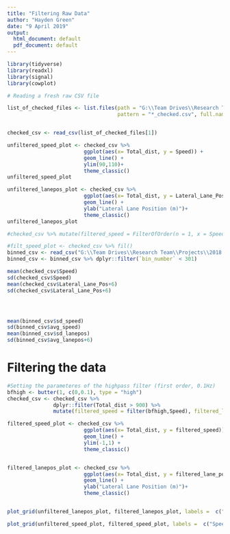 ```yaml
---
title: "Filtering Raw Data"
author: "Hayden Green"
date: "9 April 2019"
output:
  html_document: default
  pdf_document: default
---
```



```r
library(tidyverse)
library(readxl)
library(signal)
library(cowplot)
```




```r
# Reading a fresh raw CSV file

list_of_checked_files <- list.files(path = "G:\\Team Drives\\Research Team\\Projects\\2018 Driving Sim Reproducibility\\7_Filtered_data\\", 
                                    pattern = "*_checked.csv", full.names = TRUE)


checked_csv <- read_csv(list_of_checked_files[1])

unfiltered_speed_plot <- checked_csv %>% 
                         ggplot(aes(x= Total_dist, y = Speed)) + 
                         geom_line() +
                         ylim(90,110)+
                         theme_classic()
unfiltered_speed_plot

unfiltered_lanepos_plot <- checked_csv %>% 
                         ggplot(aes(x= Total_dist, y = Lateral_Lane_Pos +6)) + 
                         geom_line() +
                         ylab("Lateral Lane Position (m)")+
                         theme_classic()
unfiltered_lanepos_plot

#checked_csv %>% mutate(filtered_speed = FilterOfOrder(n = 1, x = Speed, type = "high", Wc = 0.1 ))

#filt_speed_plot <- checked_csv %>% fil() 
binned_csv <- read_csv("G:\\Team Drives\\Research Team\\Projects\\2018 Driving Sim Reproducibility\\4_Analysis_Saccades\\AL\\Session 1\\AL_10_binned_by_dist_100.csv")
binned_csv <- binned_csv %>% dplyr::filter(`bin_number` < 301)

mean(checked_csv$Speed)
sd(checked_csv$Speed)
mean(checked_csv$Lateral_Lane_Pos+6)
sd(checked_csv$Lateral_Lane_Pos+6)




mean(binned_csv$sd_speed)
sd(binned_csv$avg_speed)
mean(binned_csv$sd_lanepos)
sd(binned_csv$avg_lanepos+6)


```

# Filtering the data

```r
#Setting the parameteres of the highpass filter (first order, 0.1Hz)
bfhigh <- butter(1, c(0,0.1), type = "high")
checked_csv <- checked_csv %>%
               dplyr::filter(Total_dist > 900) %>% 
               mutate(filtered_speed = filter(bfhigh,Speed), filtered_lane_pos = filter(bfhigh,Lateral_Lane_Pos + 6))

filtered_speed_plot <- checked_csv %>% 
                         ggplot(aes(x= Total_dist, y = filtered_speed)) + 
                         geom_line() +
                         ylim(-1,1) +
                         theme_classic()


filtered_lanepos_plot <- checked_csv %>% 
                         ggplot(aes(x= Total_dist, y = filtered_lane_pos)) + 
                         geom_line() +
                         ylab("Lateral Lane Position (m)")+
                         theme_classic()


plot_grid(unfiltered_lanepos_plot, filtered_lanepos_plot, labels =  c("Lane Pos Unfiltered","Lane Pos 0.1HZ Filtered"), scale = 1)


```


```r

plot_grid(unfiltered_speed_plot, filtered_speed_plot, labels =  c("Speed Unfiltered","0.1HZ Filtered"), scale = 1)

```

